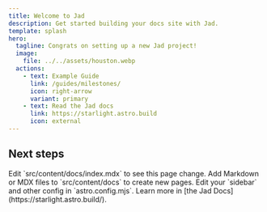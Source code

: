 ```yaml
---
title: Welcome to Jad
description: Get started building your docs site with Jad.
template: splash
hero:
  tagline: Congrats on setting up a new Jad project!
  image:
    file: ../../assets/houston.webp
  actions:
    - text: Example Guide
      link: /guides/milestones/
      icon: right-arrow
      variant: primary
    - text: Read the Jad docs
      link: https://starlight.astro.build
      icon: external
---
```



## Next steps

<CardGrid stagger>
  <Card title="Update content" icon="pencil">
    Edit `src/content/docs/index.mdx` to see this page change.
  </Card>
  <Card title="Add new content" icon="add-document">
    Add Markdown or MDX files to `src/content/docs` to create new pages.
  </Card>
  <Card title="Configure your site" icon="setting">
    Edit your `sidebar` and other config in `astro.config.mjs`.
  </Card>
  <Card title="Read the docs" icon="open-book">
    Learn more in [the Jad Docs](https://starlight.astro.build/).
  </Card>
</CardGrid>
